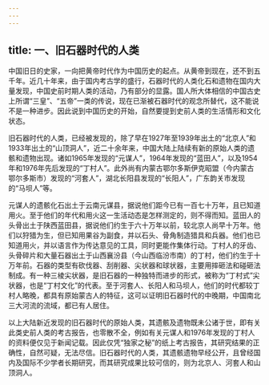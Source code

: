 ```yaml
---
---
---
```

title: 一、旧石器时代的人类
---



中国旧日的史家，一向把黄帝时代作为中国历史的起点。从黄帝到现在，还不到五千年。近几十年来，由于国内考古学的盛行，石器时代的人类化石和遗物在国内大量发现，中国史前时期人类的活动，乃有部分的显露。国人所大体相信的中国古史上所谓“三皇”、“五帝”一类的传说，现在已渐被石器时代的观念所替代，这不能说不是一种进步。因此说到中国历史的开始，自然要提到史前人类的生活情形和文化状态。

旧石器时代的人类，已经被发现的，除了早在1927年至1939年出土的“北京人”和1933年出土的“山顶洞人”，近二十余年来，中国大陆上陆续有新的原始人类的遗骸和遗物出现。诸如1965年发现的“元谋人”，1964年发现的“蓝田人”，以及1954年和1976年先后发现的“丁村人”。此外尚有内蒙古鄂尔多斯伊克昭盟（今内蒙古鄂尔多斯市）发现的“河套人”，湖北长阳县发现的“长阳人”，广东韵关市发现的“马坝人”等。

元谋人的遗骸化石出土于云南元谋县，据说他们距今已有一百七十万年，且已知道用火。至于他们的年代和用火这一生活动态是怎样测定的，则不得而知。蓝田人的头骨出土于陕西蓝田县，据说他们约生于六十万年以前，较北京人尚早十万年。他们以狩猎为生，但已知用果谷为副食，并以石头、骨角制造猎具和兵器。他们也已知道用火，并以语言作为传达意见的工具，同时更能作集体行动。丁村人的牙齿、头骨碎片和大量石器出土于山西襄汾县（今山西临汾市南）的丁村，他们约生于十万年前。石器的类型有砍伐器、刮削器、尖状器和球状器，主要用摔砸法和碰砸法制成。有一种三棱尖状器，是旧石器的一种独特而进步的形式，被称为“丁村式”尖状器，也是“丁村文化”的代表。至于河套人、长阳人和马坝人，他们的时代都较丁村人略晚，都具有原始蒙古人的特征，这可以证明旧石器时代的中晚期，中国南北三大河流的流域，都已有人居住。

以上大陆新近发现的旧石器时代的原始人类，其遗骸及遗物既未公诸于世，即有关此类史前人类的考古报告，也零散不全，例如有关元谋人和1976年发现的丁村人的资料便仅见于新闻记载。因此仅凭“独家之秘”的纸上考古报告，其研究结果的正确性，自然可疑，无法尽信。旧石器时代的人类，其遗骸遗物早经公开，且曾经国内及国际不少学者长期研究，而其研究成果比较可信的，则为北京人、河套人和山顶洞人。